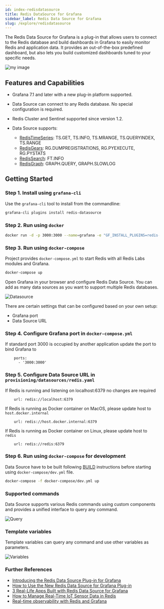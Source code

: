 ```yaml
---
id: index-redisdatasource
title: Redis DataSource for Grafana
sidebar_label: Redis Data Source for Grafana 
slug: /explore/redisdatasource
---
```



The Redis Data Source for Grafana is a plug-in that allows users to connect to the Redis database and build dashboards in Grafana to easily monitor Redis and application data. It provides an out-of-the-box predefined dashboard, but also lets you build customized dashboards tuned to your specific needs.

![my image](redis.png)

##  Features and Capabilities

- Grafana 7.1 and later with a new plug-in platform supported.
- Data Source can connect to any Redis database. No special configuration is required.
- Redis Cluster and Sentinel supported since version 1.2.
- Data Source supports:

   - [RedisTimeSeries](https://oss.redislabs.com/redistimeseries/): TS.GET, TS.INFO, TS.MRANGE, TS.QUERYINDEX, TS.RANGE
   - [RedisGears](https://oss.redislabs.com/redisgears/): RG.DUMPREGISTRATIONS, RG.PYEXECUTE, RG.PYSTATS
   - [RedisSearch](https://oss.redislabs.com/redisearch/): FT.INFO
   - [RedisGraph](https://oss.redislabs.com/redisgraph/): GRAPH.QUERY, GRAPH.SLOWLOG

## Getting Started

### Step 1. Install using `grafana-cli`

Use the `grafana-cli` tool to install from the commandline:

```bash
grafana-cli plugins install redis-datasource
```

### Step 2. Run using `docker`

```bash
docker run -d -p 3000:3000 --name=grafana -e "GF_INSTALL_PLUGINS=redis-datasource" grafana/grafana
```

### Step 3. Run using `docker-compose`

Project provides `docker-compose.yml` to start Redis with all Redis Labs modules and Grafana.

```bash
docker-compose up
```

Open Grafana in your browser and configure Redis Data Source. You can add as many data sources as you want to support multiple Redis databases.

![Datasource](https://raw.githubusercontent.com/RedisGrafana/grafana-redis-datasource/master/src/img/datasource.png)

There are certain settings that can be configured based on your own setup:

- Grafana port
- Data Source URL

### Step 4.  Configure Grafana port in `docker-compose.yml`

If standard port 3000 is occupied by another application update the port to bind Grafana to

```
    ports:
      - '3000:3000'
```

### Step 5. Configure Data Source URL in `provisioning/datasources/redis.yaml`

If Redis is running and listening on localhost:6379 no changes are required

```
    url: redis://localhost:6379
```

If Redis is running as Docker container on MacOS, please update host to `host.docker.internal`

```
    url: redis://host.docker.internal:6379
```

If Redis is running as Docker container on Linux, please update host to `redis`

```
    url: redis://redis:6379
```

### Step 6. Run using `docker-compose` for development

Data Source have to be built following [BUILD](https://github.com/RedisGrafana/grafana-redis-datasource/blob/master/BUILD.md) instructions before starting using `docker-compose/dev.yml` file.

```bash
docker-compose -f docker-compose/dev.yml up
```

### Supported commands

Data Source supports various Redis commands using custom components and provides a unified interface to query any command.

![Query](https://raw.githubusercontent.com/RedisGrafana/grafana-redis-datasource/master/src/img/query.png)

### Template variables

Template variables can query any command and use other variables as parameters.

![Variables](https://raw.githubusercontent.com/RedisGrafana/grafana-redis-datasource/master/src/img/variables.png)

### Further References 

- [Introducing the Redis Data Source Plug-in for Grafana](https://redislabs.com/blog/introducing-the-redis-data-source-plug-in-for-grafana/)
- [How to Use the New Redis Data Source for Grafana Plug-in](https://redislabs.com/blog/how-to-use-the-new-redis-data-source-for-grafana-plug-in/)
- [3 Real-Life Apps Built with Redis Data Source for Grafana](https://redislabs.com/blog/3-real-life-apps-built-with-redis-data-source-for-grafana/)
- [How to Manage Real-Time IoT Sensor Data in Redis](https://redislabs.com/blog/how-to-manage-real-time-iot-sensor-data-in-redis/)
- [Real-time observability with Redis and Grafana](https://grafana.com/go/observabilitycon/real-time-observability-with-redis-and-grafana/)

